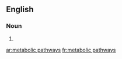 ==English==

===Noun===
{{head|en|noun plural form}}

# {{plural of|metabolic pathway|lang=en}}

[[ar:metabolic pathways]]
[[fr:metabolic pathways]]